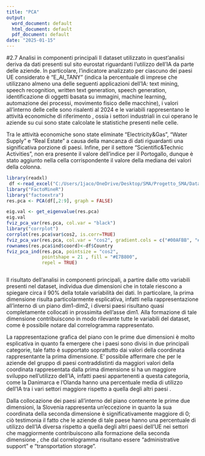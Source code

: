 ---
title: "PCA"
output:
  word_document: default
  html_document: default
  pdf_document: default
date: "2025-01-15"
---
#2.7 Analisi in componenti principali
Il dataset utilizzato in quest'analisi deriva da dati presenti sul sito eurostat riguardanti l'utilizzo dell'IA da parte delle aziende. In particolare, l'indicatore analizzato per ciascuno dei paesi UE considerato è "E_AI_TANY" (indica la percentuale di imprese che utilizzano almeno una delle seguenti applicazioni dell'IA: text mining, speech recognition, written text generation, speech generation, identificazione di oggetti basata su immagini, machine learning, automazione dei processi, movimento fisico delle macchine), i valori all'interno delle celle sono risalenti al 2024 e le variabili rappresentano le attività economiche di riferimento , ossia i settori industriali in cui operano le aziende su cui sono state calcolate le statistiche presenti nelle celle.

Tra le attività economiche sono state eliminate "Electricity&Gas", "Water Supply" e "Real Estate" a causa della mancanza di dati riguardanti una significativa porzione di paesi. Infine, per il settore "Scientific&Technic Activities", non era presente il valore dell'indice per il Portogallo, dunque è stato aggiunto nella cella corrispondente il valore della mediana dei valori della colonna.


```{r}
library(readxl)
 df <-read_excel("C:/Users/1jaco/OneDrive/Desktop/SMA/Progetto_SMA/Dataset_E_AI_TANY2024_byNACE.xlsx")
library("FactoMineR") 
library("factoextra") 
res.pca <- PCA(df[,2:9], graph = FALSE) 

eig.val <- get_eigenvalue(res.pca) 
eig.val
fviz_pca_var(res.pca, col.var = "black")
library("corrplot") 
corrplot(res.pca$var$cos2, is.corr=TRUE)
fviz_pca_var(res.pca, col.var = "cos2", gradient.cols = c("#00AFBB", "#E7B800", "#FC4E07"), repel = TRUE)
rownames(res.pca$ind$coord)<-df$Country
fviz_pca_ind(res.pca, pointsize = "cos2",            
             pointshape = 21 , fill = "#E7B800",             
             repel = TRUE)



```

Il risultato dell'analisi in componenti principali, a partire dalle otto variabili presenti nel dataset, individua due dimensioni che in totale riescono a spiegare circa il 90% della totale variabilità dei dati. In particolare, la prima dimensione risulta particolarmente esplicativa, infatti nella rappresentazione all'interno di un piano dim1-dim2, i diversi paesi risultano quasi completamente collocati in prossimita dell'asse dim1. Alla formazione di tale dimensione contribuiscono in modo rilevante tutte le variabili del dataset, come è possibile notare dal correlogramma rappresentato. 

La rappresentazione grafica del piano con le prime due dimensioni è molto esplicativa in quanto fa emergere che i paesi sono divisi in due principali categorie, tale fatto è supportato soprattutto dai valori della coordinata rappresentante la prima dimensione. E' possibile affermare che per le aziende del gruppo di paesi contraddistinti da maggiori valori della coordinata rappresentata dalla prima dimensione si ha un maggiore sviluppo nell'utilizzo dell'IA, infatti paesi appartenenti a questa categoria, come la Danimarca e l'Olanda hanno una percentuale media di utilizzo dell'IA tra i vari settori maggiore rispetto a quella degli altri paesi . 

Dalla collocazione dei paesi all'interno del piano contenente le prime due dimensioni, la Slovenia rappresenta un'eccezione in quanto la sua coordinata della seconda dimensione è significativamente maggiore di 0; ciò testimonia il fatto che le aziende di tale paese hanno una percentuale di utilizzo dell'IA diversa rispetto a quella degli altri paesi dell'UE nei settori che maggiormente contribuiscono alla formazione della seconda dimensione , che dal correlogramma risultano essere "administrative support" e "transportation storage". 
